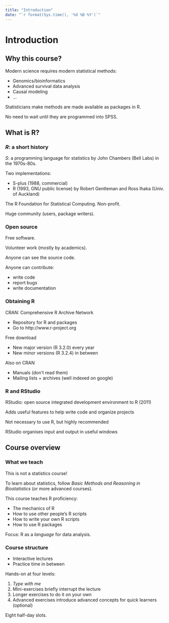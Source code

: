 ```yaml
---
title: "Introduction"
date: "`r format(Sys.time(), '%d %B %Y')`"
---
```


# Introduction

## Why this course?

Modern science requires modern statistical methods:
 
- Genomics/bioinformatics
- Advanced survival data analysis
- Causal modeling
- ...

Statisticians make methods are made available as packages in R.

No need to wait until they are programmed into SPSS.

## What is R? 

### _R_: a short history

_S_: a programming language for statistics by John Chambers (Bell Labs) in the 1970s-80s.

Two implementations:

- S-plus (1988, commercial)
- R (1993, GNU public license) by Robert Gentleman and Ross Ihaka (Univ. of Auckland)

The R Foundation for Statistical Computing. Non-profit. 

Huge community (users, package writers).

### Open source

Free software.

Volunteer work (mostly by academics).

Anyone can see the source code.

Anyone can contribute:

- write code
- report bugs
- write documentation


### Obtaining R

CRAN: Comprehensive R Archive Network 

- Repository for R and packages
- Go to http://www.r-project.org

Free download

- New major version (R 3.2.0) every year 
- New minor versions (R 3.2.4) in between

Also on CRAN

- Manuals (don't read them)
- Mailing lists + archives (well indexed on google)


### R and RStudio

RStudio: open source integrated development environment to R (2011)

Adds useful features to help write code and organize projects

Not necessary to use R, but highly recommended

RStudio organises input and output in useful windows


## Course overview

### What we teach

This is not a statistics course!
	
To learn about statistics, follow _Basic Methods and Reasoning in Biostatistics_ (or more advanced courses).

This course teaches R proficiency:

- The mechanics of R
- How to use other people's R scripts
- How to write your own R scripts
- How to use R packages 

Focus: R as a _language_ for data analysis.


### Course structure

- Interactive lectures 
- Practice time in between

Hands-on at four levels:

1. *Type with me*
2. Mini-exercises briefly interrupt the lecture
3. Longer exercises to do it on your own
4. Advanced exercises introduce advanced concepts for quick learners (optional)

Eight half-day slots.









